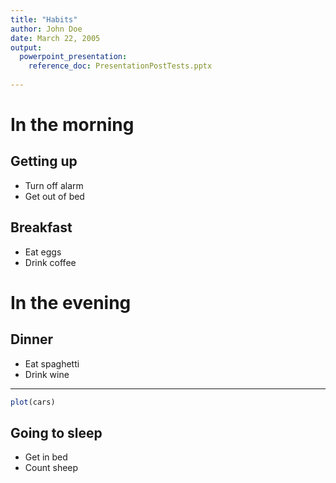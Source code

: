 ```yaml
---
title: "Habits"
author: John Doe
date: March 22, 2005
output:
  powerpoint_presentation:
    reference_doc: PresentationPostTests.pptx
  
---
```


# In the morning

## Getting up

- Turn off alarm
- Get out of bed

## Breakfast

- Eat eggs
- Drink coffee

# In the evening

## Dinner

- Eat spaghetti
- Drink wine

---

```r
plot(cars)
```

## Going to sleep

- Get in bed
- Count sheep